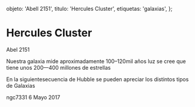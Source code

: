 
  objeto: 'Abell 2151',
  titulo: 'Hercules Cluster',
  etiquetas: 'galaxias',
};

# Hercules Cluster

<Imagen
  src="registro/abell-2151_20140200_4_logodef.png"
  fecha="20140200"
/>

Abel 2151

<Imagen
  src="registro/abell-2151_20110527_3_abel-2151-2-1200s-27-mayo-2011pa.jpg"
  fecha="20110527"
/>

Nuestra galaxia mide aproximadamente 100–120mil años luz se cree que tiene unos 200—400 millones de estrellas

<Imagen
  src="registro/abell-2151_20121200_2_hubble_sequence_photo.png"
  fecha="20121200"
/>

En la siguientesecuencia de Hubble se pueden apreciar los distintos tipos de Galaxias

<Imagen
  src="registro/abell-2151_20170506_1_20170506_200443.jpg"
  fecha="20170506"
/>

ngc7331 6 Mayo 2017